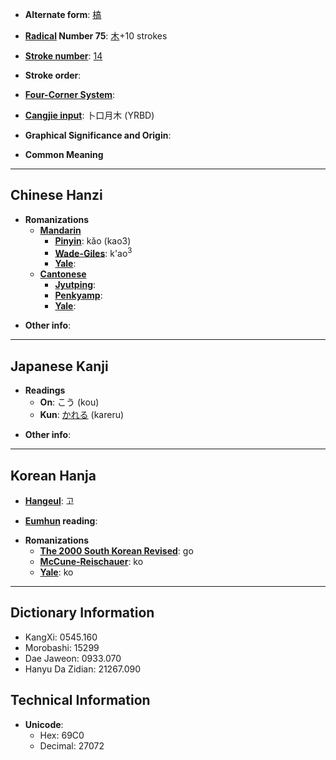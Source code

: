 * '''Alternate form''': [[槁]]

* '''[[Wiktionary:Chinese radical index| Radical]] Number 75''': [[Wiktionary:Chinese radical index 木|木]]+10 strokes

* '''[[Wiktionary:Chinese total strokes index|Stroke number]]''': [[Wiktionary:Chinese total strokes index 14|14]]

* '''Stroke order''': 

* '''[[Wiktionary:Chinese four corner index|Four-Corner System]]''': 

* '''[[Wiktionary:Chinese Cangjie index|Cangjie input]]''': 卜口月木 (YRBD)

* '''Graphical Significance and Origin''': 

* '''Common Meaning'''

----

== Chinese Hanzi ==

* '''Romanizations'''
** '''[[Mandarin]]'''
*** '''[[Pinyin]]''': kǎo (kao3)
*** '''[[Wade-Giles]]''': k'ao<sup>3</sup>
*** '''[[Yale]]''': 
** '''[[Cantonese]]'''
*** '''[[Jyutping]]''':
*** '''[[Penkyamp]]''': 
*** '''[[Yale]]''': 

* '''Other info''': 

----

== Japanese Kanji ==

* '''Readings'''
** '''On''': こう (kou)
** '''Kun''': [[かれる]] (kareru)

* '''Other info''': 

----

== Korean Hanja ==

* '''[[Hangeul]]''': 고

* '''[[Eumhun]] reading''': 

* '''Romanizations'''
** '''[[The 2000 South Korean Revised Romanization|The 2000 South Korean Revised]]''': go
** '''[[McCune-Reischauer]]''': ko
** '''[[Yale]]''': ko

----

== Dictionary Information ==

* KangXi: 0545.160
* Morobashi: 15299
* Dae Jaweon: 0933.070
* Hanyu Da Zidian: 21267.090

== Technical Information ==

* '''Unicode''':
** Hex: 69C0
** Decimal: 27072